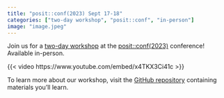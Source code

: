 ```yaml
---
title: "posit::conf(2023) Sept 17-18"
categories: ["two-day workshop", "posit::conf", "in-person"]
image: "image.jpeg"
---
```


Join us for a [two-day workshop](https://reg.conf.posit.co/flow/posit/positconf23/attendee-portal/page/sessioncatalog?search=causal&search.sessiontype=1675316728702001wr6r) at the [posit::conf(2023)](https://posit.co/conference/) conference! Available in-person.

{{< video https://www.youtube.com/embed/x4TKX3Ci41c >}}

To learn more about our workshop, visit the [GitHub repository](https://github.com/r-causal/causal_inference_r_workshop) containing materials you'll learn.
